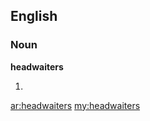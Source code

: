 ==English==
===Noun===
'''headwaiters'''

#{{plural of|[[headwaiter]]}}

[[ar:headwaiters]]
[[my:headwaiters]]